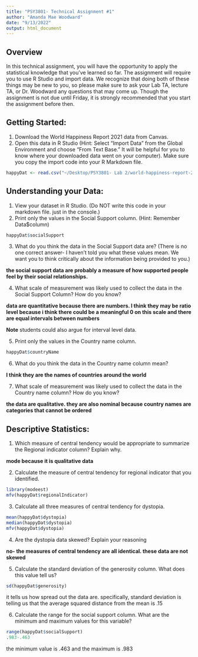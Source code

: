 ```yaml
---
title: "PSY3801- Technical Assignment #1"
author: "Amanda Mae Woodward"
date: "9/13/2022"
output: html_document
---
```

## Overview

In this technical assignment, you will have the opportunity to apply the statistical knowledge that you’ve learned so far. The assignment will require you to use R Studio and import data. We recognize that doing both of these things may be new to you, so please make sure to ask your Lab TA, lecture TA, or Dr. Woodward any questions that may come up. Though the assignment is not due until Friday, it is strongly recommended that you start the assignment before then.

## Getting Started:
1. Download the World Happiness Report 2021 data from Canvas.
2. Open this data in R Studio (Hint: Select “Import Data” from the Global Environment and choose “From Text Base.” It will be helpful for you to know where your downloaded data went on your computer). Make sure you copy the import code into your R Markdown file.

```r
happyDat <- read.csv("~/Desktop/PSY3801- Lab 2/world-happiness-report-2021.csv")
```


## Understanding your Data:

1. View your dataset in R Studio. (Do NOT write this code in your markdown file. just in the console.)
2. Print only the values in the Social Support column. (Hint: Remember Data$column)
```r
happyDat$socialSupport
```

3. What do you think the data in the Social Support data are? (There is no one correct answer- I haven't told you what these values mean. We want you to think critically about the information being provided to you.)

**the social support data are probably a measure of how supported people feel by their social relationships.**

4. What scale of measurement was likely used to collect the data in the Social Support Column? How do you know?

**data are quantitative because there are numbers. I think they may be ratio level because i think there could be a meaningful 0 on this scale and there are equal intervals between numbers**

**Note** students could also argue for interval level data.


5. Print only the values in the Country name column.
```r
happyDat$countryName
```

6. What do you think the data in the Country name column mean?

**I think they are the names of countries around the world**

7. What scale of measurement was likely used to collect the data in the Country name column? How do you know?

**the data are qualitative. they are also nominal because country names are categories that cannot be ordered**

## Descriptive Statistics:
1. Which measure of central tendency would be appropriate to summarize the Regional indicator column? Explain why.

**mode because it is qualitative data**

2. Calculate the measure of central tendency for regional indicator that you identified.

```r
library(modeest)
mfv(happyDat$regionalIndicator)
```

3. Calculate all three measures of central tendency for dystopia.
```r
mean(happyDat$dystopia)
median(happyDat$dystopia)
mfv(happyDat$dystopia)
```

4. Are the dystopia data skewed? Explain your reasoning

**no- the measures of central tendency are all identical. these data are not skewed**

5. Calculate the standard deviation of the generosity column. What does this value tell us?

```r
sd(happyDat$generosity)
```
it tells us how spread out the data are. specifically, standard deviation is telling us that the average squared distance from the mean is .15

6. Calculate the range for the social support column. What are the minimum and maximum values for this variable?

```r
range(happyDat$socialSupport)
.983-.463
```
the minimum value is .463 and the maximum is .983
